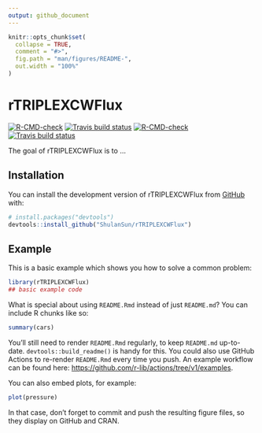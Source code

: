 ```yaml
---
output: github_document
---
```


<!-- README.md is generated from README.Rmd. Please edit that file -->

```r
knitr::opts_chunk$set(
  collapse = TRUE,
  comment = "#>",
  fig.path = "man/figures/README-",
  out.width = "100%"
)
```

# rTRIPLEXCWFlux

<!-- badges: start -->
[![R-CMD-check](https://github.com/ShulanSun/rTRIPLEXCWFlux/actions/workflows/R-CMD-check.yaml/badge.svg)](https://github.com/ShulanSun/rTRIPLEXCWFlux/actions/workflows/R-CMD-check.yaml)
[![Travis build status](https://travis-ci.com/ShulanSun/rTRIPLEXCWFlux.svg?branch=master)](https://travis-ci.com/ShulanSun/rTRIPLEXCWFlux)
[![R-CMD-check](https://github.com/ShulanSun/rTRIPLEX_CW_Flux/actions/workflows/R-CMD-check.yaml/badge.svg)](https://github.com/ShulanSun/rTRIPLEX_CW_Flux/actions/workflows/R-CMD-check.yaml)
[![Travis build status](https://travis-ci.com/ShulanSun/rTRIPLEX_CW_Flux.svg?branch=main)](https://travis-ci.com/ShulanSun/rTRIPLEX_CW_Flux)
<!-- badges: end -->

The goal of rTRIPLEXCWFlux is to ...

## Installation

You can install the development version of rTRIPLEXCWFlux from [GitHub](https://github.com/) with:

``` r
# install.packages("devtools")
devtools::install_github("ShulanSun/rTRIPLEXCWFlux")
```

## Example

This is a basic example which shows you how to solve a common problem:

```r
library(rTRIPLEXCWFlux)
## basic example code
```

What is special about using `README.Rmd` instead of just `README.md`? You can include R chunks like so:

```r
summary(cars)
```

You'll still need to render `README.Rmd` regularly, to keep `README.md` up-to-date. `devtools::build_readme()` is handy for this. You could also use GitHub Actions to re-render `README.Rmd` every time you push. An example workflow can be found here: <https://github.com/r-lib/actions/tree/v1/examples>.

You can also embed plots, for example:

```r
plot(pressure)
```

In that case, don't forget to commit and push the resulting figure files, so they display on GitHub and CRAN.
